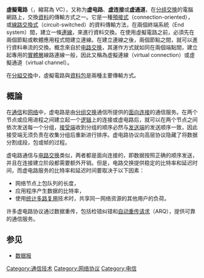 {{noteTA
|G1=IT
}}

'''虛擬電路'''（{{lang-en|Virtual circuit}}，縮寫為 VC），又称为'''虚电路'''、'''虚连接'''或'''虚通道'''，在[[分组交换|分组交换]]的電腦網路上，交換[[資料|資料]]的傳輸方式之一。它是一種[[連接導向式通訊|預接式]]（connection-oriented），或[[電路交換|線路交換式]]（circuit-switched）的資料傳輸方法，在兩個終端系統（End system）間，建立一條[[数据链路|連線]]，來進行資料交換。在使用虛擬電路之前，必須先在兩個節點或軟體應用程式間建立連線。在建立連線之後，兩個節點之間，就可以進行資料串流的交換。概念來自於[[电路交换|电路交换]]，其運作方式就如同在兩個端點間，建立起專用的[[實體層|實體層]]線路連線一般，因此又稱為虛擬連線（virtual connection）或虛擬通道（virtual channel）。

在[[分組交換|分組交換]]中，虛擬電路與[[資料包|資料包]]是兩種主要傳輸方式。

==概論==
在[[电信|通信]]和[[计算机网络|网络]]中，虚电路是由[[分组交换|分组交换]]通信所提供的[[面向连接|面向连接]]的通信服务。在两个节点或应用进程之间建立起一个[[逻辑|逻辑]]上的连接或虚电路后，就可以在两个节点之间依次发送每一个分组，[[接受端|接受端]]收到分组的顺序必然与[[发送端|发送端]]的发送顺序一致，因此接受端无须负责在收集分组后重新进行排序。虚电路协议向高层协议隐藏了将数据分割成段，包或帧的过程。 

虚电路通信与[[电路交换|电路交换]]类似，两者都是面向连接的，即数据按照正确的顺序发送，并且在连接建立阶段都需要额外开销。但是，电路交换提供稳定的比特率和延迟时间，而虚电路服务的比特率和延迟时间要取决于以下因素：
* 网络节点上包队列的长度，
* 应用程序产生数据的比特率，
* 使用[[统计多路复用|统计多路复用]]技术时，共享同一网络资源的其他用户的负荷。
 
许多虚电路协议通过数据重传，包括检错纠错和[[ARQ|自动重传请求]]（ARQ），提供可靠的通信服务。

== 参见 ==
*[[数据报|数据报]]

[[Category:通信技术|Category:通信技术]]
[[Category:网络协议|Category:网络协议]]
[[Category:电信|Category:电信]]